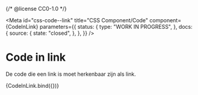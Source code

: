{/* @license CC0-1.0 */}


<Meta
  id="css-code--link"
  title="CSS Component/Code"
  component={CodeInLink}
  parameters={{
    status: {
      type: "WORK IN PROGRESS",
    },
    docs: {
      source: {
        state: "closed",
      },
    },
  }}
/>

# Code in link

De code die een link is moet herkenbaar zijn als link.

<Canvas>
  <Story
    name="Code in link"
    args={{
      href: "https://w3c.github.io/csswg-drafts/mediaqueries-5/#prefers-color-scheme",
      textContent: "@media (prefers-color-scheme: dark) {}",
    }}
  >
    {CodeInLink.bind({})}
  </Story>
</Canvas>
